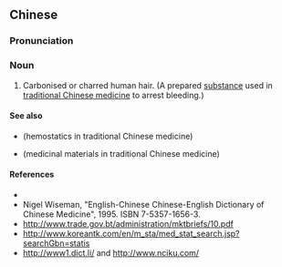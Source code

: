 {{also|血余炭}}
==Chinese==
{{zh-forms|s=血余炭}}

===Pronunciation===
{{zh-pron
|m=血yútàn
|cat=n
}}

===Noun===
{{zh-noun}}

# Carbonised or charred human hair. (A prepared [[substance]] used in [[traditional Chinese medicine]] to arrest bleeding.)

====See also====
* {{l|zh|止血藥}} (hemostatics in traditional Chinese medicine)
* {{l|zh|藥材}} (medicinal materials in traditional Chinese medicine)

====References====
* {{pedialite|血餘炭|lang=zh}}
* Nigel Wiseman, "English-Chinese Chinese-English Dictionary of Chinese Medicine", 1995. ISBN 7-5357-1656-3.
* http://www.trade.gov.bt/administration/mktbriefs/10.pdf
* http://www.koreantk.com/en/m_sta/med_stat_search.jsp?searchGbn=statis
* http://www1.dict.li/ and http://www.nciku.com/